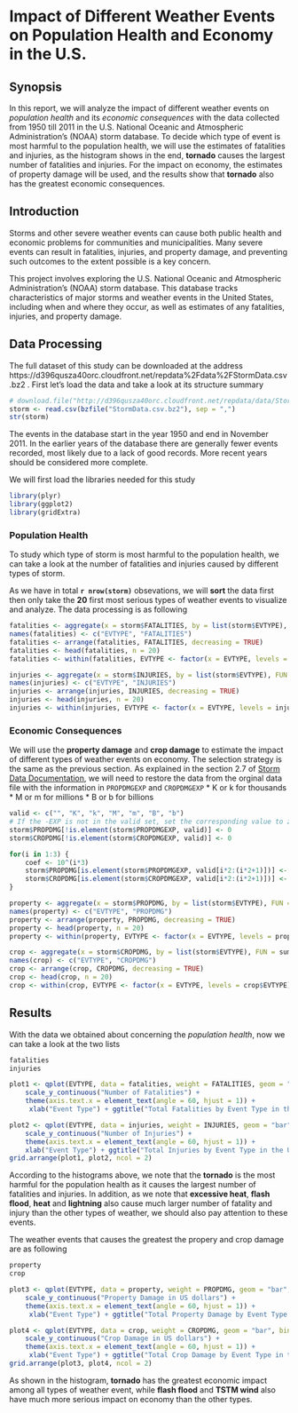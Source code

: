 Impact of Different Weather Events on Population Health and Economy in the U.S.
===============================================================================

## Synopsis
In this report, we will analyze the impact of different weather events on *population health* and its *economic consequences* with the data collected from 1950 till 2011 in the U.S. National Oceanic and Atmospheric Administration's (NOAA) storm database. To decide which type of event is most harmful to the population health, we will use the estimates of fatalities and injuries, as the histogram shows in the end, **tornado** causes the largest number of fatalities and injuries. For the impact on economy, the estimates of property damage will be used, and the results show that **tornado** also has the greatest economic consequences.

## Introduction

Storms and other severe weather events can cause both public health and economic problems for communities and municipalities. Many severe events can result in fatalities, injuries, and property damage, and preventing such outcomes to the extent possible is a key concern.

This project involves exploring the U.S. National Oceanic and Atmospheric Administration's (NOAA) storm database. This database tracks characteristics of major storms and weather events in the United States, including when and where they occur, as well as estimates of any fatalities, injuries, and property damage.

## Data Processing
The full dataset of this study can be downloaded at the address https://d396qusza40orc.cloudfront.net/repdata%2Fdata%2FStormData.csv.bz2 . First let's load the data and take a look at its structure summary

```r
# download.file("http://d396qusza40orc.cloudfront.net/repdata/data/StormData.csv.bz2", "StormData.csv.bz2")
storm <- read.csv(bzfile("StormData.csv.bz2"), sep = ",")
str(storm)
```
The events in the database start in the year 1950 and end in November 2011. In the earlier years of the database there are generally fewer events recorded, most likely due to a lack of good records. More recent years should be considered more complete.

We will first load the libraries needed for this study
```r
library(plyr)
library(ggplot2)
library(gridExtra)
```

### Population Health
To study which type of storm is most harmful to the population health, we can take a look at the number of fatalities and injuries caused by different types of storm.

As we have in total **`r nrow(storm)`** obsevations, we will **sort** the data first then only take the **20** first most serious types of weather events to visualize and analyze. The data processing is as following

```r
fatalities <- aggregate(x = storm$FATALITIES, by = list(storm$EVTYPE), FUN = sum)
names(fatalities) <- c("EVTYPE", "FATALITIES")
fatalities <- arrange(fatalities, FATALITIES, decreasing = TRUE)
fatalities <- head(fatalities, n = 20)
fatalities <- within(fatalities, EVTYPE <- factor(x = EVTYPE, levels = fatalities$EVTYPE))

injuries <- aggregate(x = storm$INJURIES, by = list(storm$EVTYPE), FUN = sum)
names(injuries) <- c("EVTYPE", "INJURIES")
injuries <- arrange(injuries, INJURIES, decreasing = TRUE)
injuries <- head(injuries, n = 20)
injuries <- within(injuries, EVTYPE <- factor(x = EVTYPE, levels = injuries$EVTYPE))
```

### Economic Consequences

We will use the **property damage** and **crop damage** to estimate the impact of different types of weather events on economy. The selection strategy is the same as the previous section. As explained in the section 2.7 of [Storm Data Documentation](https://d396qusza40orc.cloudfront.net/repdata%2Fpeer2_doc%2Fpd01016005curr.pdf), we will need to restore the data from the orginal data file with the information in `PROPDMGEXP` and `CROPDMGEXP`
* K or k for thousands 
* M or m for millions
* B or b for billions

```r
valid <- c("", "K", "k", "M", "m", "B", "b")
# If the -EXP is not in the valid set, set the corresponding value to zero
storm$PROPDMG[!is.element(storm$PROPDMGEXP, valid)] <- 0
storm$CROPDMG[!is.element(storm$CROPDMGEXP, valid)] <- 0

for(i in 1:3) {
    coef <- 10^(i*3)
    storm$PROPDMG[is.element(storm$PROPDMGEXP, valid[i*2:(i*2+1)])] <- storm$PROPDMG[is.element(storm$PROPDMGEXP, valid[i*2:(i*2+1)])]*coef
    storm$CROPDMG[is.element(storm$CROPDMGEXP, valid[i*2:(i*2+1)])] <- storm$CROPDMG[is.element(storm$CROPDMGEXP, valid[i*2:(i*2+1)])]*coef
}


```
```r
property <- aggregate(x = storm$PROPDMG, by = list(storm$EVTYPE), FUN = sum)
names(property) <- c("EVTYPE", "PROPDMG")
property <- arrange(property, PROPDMG, decreasing = TRUE)
property <- head(property, n = 20)
property <- within(property, EVTYPE <- factor(x = EVTYPE, levels = property$EVTYPE))

crop <- aggregate(x = storm$CROPDMG, by = list(storm$EVTYPE), FUN = sum)
names(crop) <- c("EVTYPE", "CROPDMG")
crop <- arrange(crop, CROPDMG, decreasing = TRUE)
crop <- head(crop, n = 20)
crop <- within(crop, EVTYPE <- factor(x = EVTYPE, levels = crop$EVTYPE))
```

## Results
With the data we obtained about concerning the *population health*, now we can take a look at the two lists
```r
fatalities
injuries
```

```r
plot1 <- qplot(EVTYPE, data = fatalities, weight = FATALITIES, geom = "bar", binwidth = 1) + 
    scale_y_continuous("Number of Fatalities") +
    theme(axis.text.x = element_text(angle = 60, hjust = 1)) +
     xlab("Event Type") + ggtitle("Total Fatalities by Event Type in the U.S.")

plot2 <- qplot(EVTYPE, data = injuries, weight = INJURIES, geom = "bar", binwidth = 1) + 
    scale_y_continuous("Number of Injuries") +
    theme(axis.text.x = element_text(angle = 60, hjust = 1)) +
    xlab("Event Type") + ggtitle("Total Injuries by Event Type in the U.S.")
grid.arrange(plot1, plot2, ncol = 2)
```
According to the histograms above, we note that the **tornado** is the most harmful for the population health as it causes the largest number of fatalities and injuries. In addition, as we note that **excessive heat**, **flash flood**, **heat** and **lightning** also cause much larger number of fatality and injury than the other types of weather, we should also pay attention to these events.

The weather events that causes the greatest the propery and crop damage are as following
```r
property
crop
```

```r
plot3 <- qplot(EVTYPE, data = property, weight = PROPDMG, geom = "bar", binwidth = 1) + 
    scale_y_continuous("Property Damage in US dollars") +
    theme(axis.text.x = element_text(angle = 60, hjust = 1)) +
     xlab("Event Type") + ggtitle("Total Property Damage by Event Type in the U.S.")

plot4 <- qplot(EVTYPE, data = crop, weight = CROPDMG, geom = "bar", binwidth = 1) + 
    scale_y_continuous("Crop Damage in US dollars") +
    theme(axis.text.x = element_text(angle = 60, hjust = 1)) +
     xlab("Event Type") + ggtitle("Total Crop Damage by Event Type in the U.S.")
grid.arrange(plot3, plot4, ncol = 2)
```
As shown in the histogram, **tornado** has the greatest economic impact among all types of weather event, while **flash flood** and **TSTM wind** also have much more serious impact on economy than the other types. 



